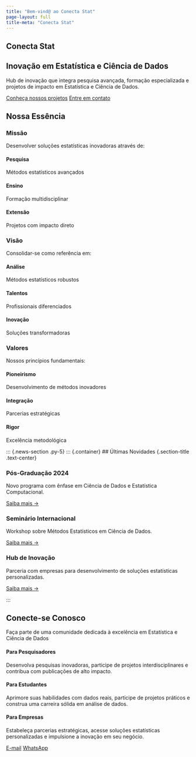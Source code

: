```yaml
---
title: "Bem-vind@ ao Conecta Stat"
page-layout: full
title-meta: "Conecta Stat"
---
```


::: {.hero-section}
::: {.hero-content}
# Conecta Stat {.hero-title}
## Inovação em Estatística e Ciência de Dados {.hero-subtitle}

::: {.hero-text .mb-4}
Hub de inovação que integra pesquisa avançada, formação especializada e projetos de impacto em Estatística e Ciência de Dados.
:::

::: {.hero-buttons}
[Conheça nossos projetos](projects.qmd){.btn .btn-primary .btn-lg}
[Entre em contato](contact.qmd){.btn .btn-outline-light .btn-lg}
:::
:::
:::

::: {.about-section .py-4}
::: {.container}
## Nossa Essência {.section-title .text-center}

::: {.mvv-container}
::: {.row .mission-vision-row}
::: {.col-md-6 .mb-4}
::: {.mvv-card .mission-card}
::: {.mvv-header}
### Missão {.mvv-title}
:::

::: {.mvv-content}
Desenvolver soluções estatísticas inovadoras através de:

::: {.items-grid}
::: {.item-card}
#### Pesquisa
Métodos estatísticos avançados
:::

::: {.item-card}
#### Ensino
Formação multidisciplinar
:::

::: {.item-card}
#### Extensão
Projetos com impacto direto
:::
:::
:::
:::
:::

::: {.col-md-6 .mb-4}
::: {.mvv-card .vision-card}
::: {.mvv-header}
### Visão {.mvv-title}
:::

::: {.mvv-content}
Consolidar-se como referência em:

::: {.items-grid}
::: {.item-card}
#### Análise
Métodos estatísticos robustos 
:::

::: {.item-card}
#### Talentos
Profissionais diferenciados
:::

::: {.item-card}
#### Inovação
Soluções transformadoras
:::
:::
:::
:::
:::
:::

::: {.row}
::: {.col-12}
::: {.mvv-card .values-card}
::: {.mvv-header}
### Valores {.mvv-title}
:::

::: {.mvv-content}
Nossos princípios fundamentais:

::: {.items-grid}
::: {.item-card}
#### Pioneirismo
Desenvolvimento de métodos inovadores
:::

::: {.item-card}
#### Integração
Parcerias estratégicas
:::

::: {.item-card}
#### Rigor
Excelência metodológica
:::
:::
:::
:::
:::
:::
:::
:::
:::

::: {.news-section .py-5}
::: {.container}
## Últimas Novidades {.section-title .text-center}

::: {.row .mt-4}
::: {.col-md-4}
::: {.news-card}
::: {.news-card-image style="background-image: url('https://picsum.photos/seed/pos-grad/800/600')"}
:::
::: {.news-card-content}
### Pós-Graduação 2024
Novo programa com ênfase em Ciência de Dados e Estatística Computacional.

[Saiba mais →](news/processo-seletivo-2024.qmd){.btn .btn-sm .btn-primary}
:::
:::
:::

::: {.col-md-4}
::: {.news-card}
::: {.news-card-image style="background-image: url('https://picsum.photos/seed/seminario/800/600')"}
:::
::: {.news-card-content}
### Seminário Internacional
Workshop sobre Métodos Estatísticos em Ciência de Dados.

[Saiba mais →](events/seminario-internacional.qmd){.btn .btn-sm .btn-primary}
:::
:::
:::

::: {.col-md-4}
::: {.news-card}
::: {.news-card-image style="background-image: url('https://picsum.photos/seed/hub/800/600')"}
:::
::: {.news-card-content}
### Hub de Inovação
Parceria com empresas para desenvolvimento de soluções estatísticas personalizadas.

[Saiba mais →](news/nova-parceria.qmd){.btn .btn-sm .btn-primary}
:::
:::
:::
:::
:::

::: {.cta-section .py-5}
::: {.container .text-center}
## Conecte-se Conosco {.cta-title}

::: {.cta-text .mb-4}
Faça parte de uma comunidade dedicada à excelência em Estatística e Ciência de Dados
:::

::: {.audience-grid}
::: {.audience-card}
::: {.audience-icon}
<i class="fas fa-microscope"></i>
:::
#### Para Pesquisadores
Desenvolva pesquisas inovadoras, participe de projetos interdisciplinares e contribua com publicações de alto impacto.
:::

::: {.audience-card}
::: {.audience-icon}
<i class="fas fa-graduation-cap"></i>
:::
#### Para Estudantes
Aprimore suas habilidades com dados reais, participe de projetos práticos e construa uma carreira sólida em análise de dados.
:::

::: {.audience-card}
::: {.audience-icon}
<i class="fas fa-handshake"></i>
:::
#### Para Empresas
Estabeleça parcerias estratégicas, acesse soluções estatísticas personalizadas e impulsione a inovação em seu negócio.
:::
:::

::: {.cta-buttons}
[<i class="fas fa-envelope"></i> E-mail](mailto:conecta.stat.ufla@gmail.com){.btn .btn-primary .btn-lg .me-3}
[<i class="fab fa-whatsapp"></i> WhatsApp](https://seu-link-do-grupo){.btn .btn-success .btn-lg}
:::
:::
:::
